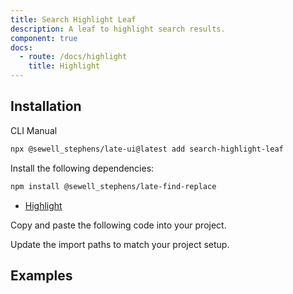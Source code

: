 ```yaml
---
title: Search Highlight Leaf
description: A leaf to highlight search results.
component: true
docs:
  - route: /docs/highlight
    title: Highlight
---
```


## Installation

<Tabs defaultValue="cli">

<TabsList>
<TabsTrigger value="cli">CLI</TabsTrigger>
<TabsTrigger value="manual">Manual</TabsTrigger>
</TabsList>
<TabsContent value="cli">

```bash
npx @sewell_stephens/late-ui@latest add search-highlight-leaf
```

</TabsContent>

<TabsContent value="manual">

<Steps>

<Step>

Install the following dependencies:

```bash
npm install @sewell_stephens/late-find-replace
```

- [Highlight](/docs/highlight)

</Step>

<Step>

Copy and paste the following code into your project.

</Step>

<ComponentSource name="search-highlight-leaf" />

<Step>

Update the import paths to match your project setup.

</Step>

</Steps>

</TabsContent>

</Tabs>

## Examples

<ComponentPreview name="playground-demo" id="highlight" />
